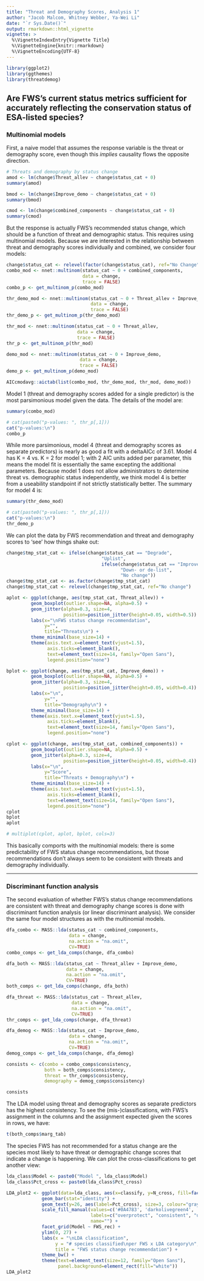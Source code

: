 ```yaml
---
title: "Threat and Demography Scores, Analysis 1"
author: "Jacob Malcom, Whitney Webber, Ya-Wei Li"
date: "`r Sys.Date()`"
output: rmarkdown::html_vignette
vignette: >
  %\VignetteIndexEntry{Vignette Title}
  %\VignetteEngine{knitr::rmarkdown}
  %\VignetteEncoding{UTF-8}
---
```


```r
library(ggplot2)
library(ggthemes)
library(threatdemog)
```

## Are FWS's current status metrics sufficient for accurately reflecting the conservation status of ESA-listed species?

### Multinomial models

First, a naive model that assumes the response variable is the threat or demography score, even though this _implies_ causality flows the opposite direction.

```r
# Threats and demography by status change
amod <- lm(change$Threat_allev ~ change$status_cat + 0)
summary(amod)

bmod <- lm(change$Improve_demo ~ change$status_cat + 0)
summary(bmod)

cmod <- lm(change$combined_components ~ change$status_cat + 0)
summary(cmod)

```

But the response is actually FWS's recommended status change, which should be a function of threat and demographic status. This requires using multinomial models. Because we are interested in the relationship between threat and demography scores individually and combined, we consider four models:

```r
change$status_cat <- relevel(factor(change$status_cat), ref="No Change")
combo_mod <- nnet::multinom(status_cat ~ 0 + combined_components, 
                            data = change,
                            trace = FALSE)
combo_p <- get_multinom_p(combo_mod)

thr_demo_mod <- nnet::multinom(status_cat ~ 0 + Threat_allev + Improve_demo, 
                               data = change,
                               trace = FALSE)
thr_demo_p <- get_multinom_p(thr_demo_mod)

thr_mod <- nnet::multinom(status_cat ~ 0 + Threat_allev, 
                          data = change,
                          trace = FALSE)
thr_p <- get_multinom_p(thr_mod)

demo_mod <- nnet::multinom(status_cat ~ 0 + Improve_demo, 
                           data = change,
                           trace = FALSE)
demo_p <- get_multinom_p(demo_mod)

AICcmodavg::aictab(list(combo_mod, thr_demo_mod, thr_mod, demo_mod))
```

Model 1 (threat and demography scores added for a single predictor) is the most parsimonious model given the data. The details of the model are:

```r
summary(combo_mod)

# cat(paste0("p-values: ", thr_p[,1]))
cat("p-values:\n")
combo_p
```

While more parsimonious, model 4 (threat and demography scores as separate predictors) is nearly as good a fit with a deltaAICc of 3.61. Model 4 has K = 4 vs. K = 2 for model 1; with 2 AIC units added per parameter, this means the model fit is essentially the same excepting the additional parameters. Because model 1 does not allow administrators to determine threat vs. demographic status independently, we think model 4 is better from a useability standpoint if not strictly statistically better. The summary for model 4 is:

```r
summary(thr_demo_mod)

# cat(paste0("p-values: ", thr_p[,1]))
cat("p-values:\n")
thr_demo_p
```

We can plot the data by FWS recommendation and threat and demography scores to 'see' how things shake out:

```r
change$tmp_stat_cat <- ifelse(change$status_cat == "Degrade",
                                   "Uplist",
                                   ifelse(change$status_cat == "Improve",
                                          "Down- or de-list",
                                          "No change"))
change$tmp_stat_cat <- as.factor(change$tmp_stat_cat)
change$tmp_stat_cat <- relevel(change$tmp_stat_cat, ref="No change")

aplot <- ggplot(change, aes(tmp_stat_cat, Threat_allev)) +
         geom_boxplot(outlier.shape=NA, alpha=0.5) +
         geom_jitter(alpha=0.3, size=4,
                     position=position_jitter(height=0.05, width=0.5)) +
         labs(x="\nFWS status change recommendation",
              y="",
              title="Threats\n") + 
         theme_minimal(base_size=14) +
         theme(axis.text.x=element_text(vjust=1.5),
               axis.ticks=element_blank(),
               text=element_text(size=14, family="Open Sans"),
               legend.position="none")

bplot <- ggplot(change, aes(tmp_stat_cat, Improve_demo)) +
         geom_boxplot(outlier.shape=NA, alpha=0.5) +
         geom_jitter(alpha=0.3, size=4,
                     position=position_jitter(height=0.05, width=0.4)) +
         labs(x="\n",
              y="",
              title="Demography\n") + 
         theme_minimal(base_size=14) +
         theme(axis.text.x=element_text(vjust=1.5),
               axis.ticks=element_blank(),
               text=element_text(size=14, family="Open Sans"),
               legend.position="none")

cplot <- ggplot(change, aes(tmp_stat_cat, combined_components)) +
         geom_boxplot(outlier.shape=NA, alpha=0.5) +
         geom_jitter(alpha=0.3, size=4,
                     position=position_jitter(height=0.05, width=0.4)) +
         labs(x="\n",
              y="Score",
              title="Threats + Demography\n") + 
         theme_minimal(base_size=14) +
         theme(axis.text.x=element_text(vjust=1.5),
               axis.ticks=element_blank(),
               text=element_text(size=14, family="Open Sans"),
               legend.position="none")
cplot
bplot
aplot

# multiplot(cplot, aplot, bplot, cols=3)
```

This basically comports with the multinomial models: there is some predictability of FWS status change recommendations, but those recommendations don't always seem to be consistent with threats and demography individually.

------------

### Discriminant function analysis

The second evaluation of whether FWS's status change recommendations are consistent with threat and demography change scores is done with discriminant function analysis (or linear discriminant analysis). We consider the same four model structures as with the multinomial models.

```r
dfa_combo <- MASS::lda(status_cat ~ combined_components,
                       data = change,
                       na.action = "na.omit",
                       CV=TRUE)
combo_comps <- get_lda_comps(change, dfa_combo)

dfa_both <- MASS::lda(status_cat ~ Threat_allev + Improve_demo,
                      data = change,
                      na.action = "na.omit",
                      CV=TRUE)
both_comps <- get_lda_comps(change, dfa_both)

dfa_threat <- MASS::lda(status_cat ~ Threat_allev,
                        data = change,
                        na.action = "na.omit",
                        CV=TRUE)
thr_comps <- get_lda_comps(change, dfa_threat)

dfa_demog <- MASS::lda(status_cat ~ Improve_demo,
                       data = change,
                       na.action = "na.omit",
                       CV=TRUE)
demog_comps <- get_lda_comps(change, dfa_demog)

consists <- c(combo = combo_comps$consistency,
              both = both_comps$consistency,
              threat = thr_comps$consistency,
              demography = demog_comps$consistency)

consists
```

The LDA model using threat and demography scores as separate predictors has the highest consistency. To see the (mis-)classifications, with FWS's assignment in the columns and the assignment expected given the scores in rows, we have:

```r
t(both_comps$marg_tab)
```

The species FWS has not recommended for a status change are the species most likely to have threat or demographic change scores that indicate a change is happening. We can plot the cross-classifications to get another view:

```r
lda_class$Model <- paste0("Model ", lda_class$Model)
lda_class$Pct_cross <- paste0(lda_class$Pct_cross)

LDA_plot2 <- ggplot(data=lda_class, aes(x=classify, y=N_cross, fill=factor(col))) +
             geom_bar(stat="identity") +
             geom_text(y=26, aes(label=Pct_cross), size=3, colour="gray40") +
             scale_fill_manual(values=c('#0A4783', 'darkolivegreen4', '#f49831'),
                               labels=c("overprotect", "consistent", "underprotect"),
                               name="") +
             facet_grid(Model ~ FWS_rec) +
             ylim(0, 27) +
             labs(x = "\nLDA classification",
                  y = "# species classified\nper FWS x LDA category\n",
                  title = "FWS status change recommendation") +
             theme_bw() +
             theme(text=element_text(size=12, family="Open Sans"),
                   panel.background=element_rect(fill="white"))
LDA_plot2

```
